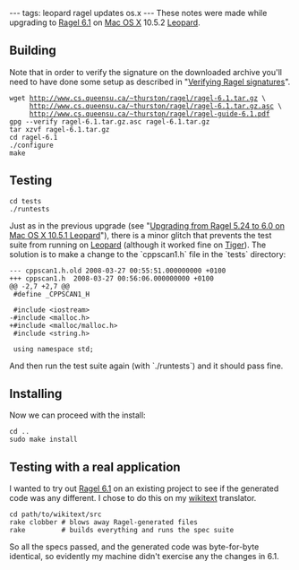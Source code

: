 ---
tags: leopard ragel updates os.x
---
These notes were made while upgrading to [[Ragel 6.1]] on [[Mac OS X]] 10.5.2 [[Leopard]].

== Building ==

Note that in order to verify the signature on the downloaded archive you'll need to have done some setup as described in "[[Verifying Ragel signatures]]".

 wget http://www.cs.queensu.ca/~thurston/ragel/ragel-6.1.tar.gz \
      http://www.cs.queensu.ca/~thurston/ragel/ragel-6.1.tar.gz.asc \
      http://www.cs.queensu.ca/~thurston/ragel/ragel-guide-6.1.pdf
 gpg --verify ragel-6.1.tar.gz.asc ragel-6.1.tar.gz
 tar xzvf ragel-6.1.tar.gz
 cd ragel-6.1
 ./configure
 make

== Testing ==

 cd tests
 ./runtests

Just as in the previous upgrade (see "[[Upgrading from Ragel 5.24 to 6.0 on Mac OS X 10.5.1 Leopard]]"), there is a minor glitch that prevents the test suite from running on [[Leopard]] (although it worked fine on [[Tiger]]). The solution is to make a change to the `cppscan1.h` file in the `tests` directory:

<pre>--- cppscan1.h.old	2008-03-27 00:55:51.000000000 +0100
+++ cppscan1.h	2008-03-27 00:56:06.000000000 +0100
@@ -2,7 +2,7 @@
 #define _CPPSCAN1_H
 
 #include <iostream>
-#include <malloc.h>
+#include <malloc/malloc.h>
 #include <string.h>
 
 using namespace std;</pre>

And then run the test suite again (with `./runtests`) and it should pass fine.

== Installing ==

Now we can proceed with the install:

 cd ..
 sudo make install

== Testing with a real application ==

I wanted to try out [[Ragel 6.1]] on an existing project to see if the generated code was any different. I chose to do this on my [[wikitext]] translator.

 cd path/to/wikitext/src
 rake clobber # blows away Ragel-generated files
 rake         # builds everything and runs the spec suite

So all the specs passed, and the generated code was byte-for-byte identical, so evidently my machine didn't exercise any the changes in 6.1.
